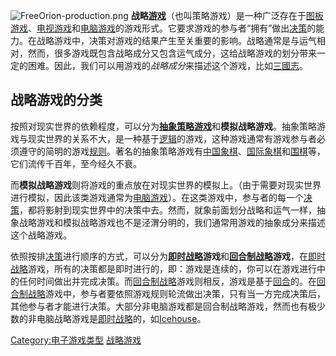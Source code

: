 {{Disputed|time=2012-08-15T06:02:06+00:00}}

{{NoteTA
| G1 =Games
}}
{{otheruses}}
[[File:FreeOrion-production.png|thumb]]
'''战略[[游戏|游戏]]'''（也叫策略游戏）是一种广泛存在于[[图板游戏|图板游戏]]、[[电视游戏|电视游戏]]和[[电脑游戏|电脑游戏]]的游戏形式。它要求游戏的参与者“拥有”做出[[决策|决策]]的能力。在战略游戏中，决策对游戏的结果产生至关重要的影响。战略通常是与运气相对，然而，很多游戏既包含战略成分又包含运气成分，这给战略游戏的划分带来一定的困难。因此，我们可以用游戏的''战略成分''来描述这个游戏，比如[[三國志系列|三國志]]。

== 战略游戏的分类 ==
按照对现实世界的依赖程度，可以分为'''[[抽象策略游戏|抽象策略游戏]]'''和'''模拟战略游戏'''。抽象策略游戏与现实世界的关系不大，是一种基于[[逻辑|逻辑]]的游戏，这种游戏通常有游戏参与者必须遵守的简明的游戏[[规则|规则]]。著名的抽象策略游戏有[[中国象棋|中国象棋]]、[[国际象棋|国际象棋]]和[[围棋|围棋]]等，它们流传千百年，至今经久不衰。

而'''模拟战略游戏'''则将游戏的重点放在对现实世界的模拟上。（由于需要对现实世界进行模拟，因此该类游戏通常为[[电脑游戏|电脑游戏]]）。在这类游戏中，参与者的每一个[[决策|决策]]，都将影射到现实世界中的决策中去。然而，就象前面划分战略和运气一样，抽象战略游戏和模拟战略游戏也不是泾渭分明的，我们通常用游戏的抽象成分来描述这个战略游戏。

依照按排[[决策|决策]]进行顺序的方式，可以分为'''[[即时战略|即时战略]]游戏'''和'''[[回合制战略|回合制战略]]游戏'''，在[[即时战略|即时战略]]游戏，所有的决策都是即时进行的，即：游戏是连续的，你可以在游戏进行中的任何时间做出并完成决策。而[[回合制战略|回合制战略]]游戏则相反，游戏是基于[[回合|回合]]的。在[[回合制战略|回合制战略]]游戏中，参与者要依照游戏规则轮流做出决策，只有当一方完成决策后，其他参与者才能进行决策。大部分非电脑游戏都是回合制战略游戏，然而也有极少数的非电脑战略游戏是[[即时战略|即时战略]]的，如[[Icehouse|Icehouse]]。

{{電子遊戲類型}}

[[Category:电子游戏类型|Category:电子游戏类型]]
[[Category:战略游戏|]]